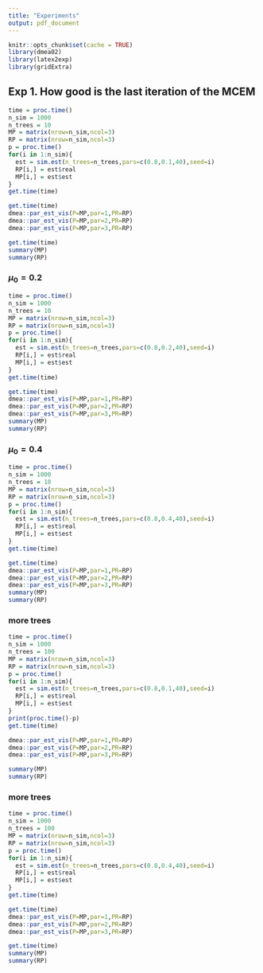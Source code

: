 ```yaml
---
title: "Experiments"
output: pdf_document
---
```


```r
knitr::opts_chunk$set(cache = TRUE)
library(dmea02)
library(latex2exp)
library(gridExtra)
```



## Exp 1. How good is the last iteration of the MCEM

```r
time = proc.time()
n_sim = 1000
n_trees = 10
MP = matrix(nrow=n_sim,ncol=3)
RP = matrix(nrow=n_sim,ncol=3)
p = proc.time()
for(i in 1:n_sim){
  est = sim.est(n_trees=n_trees,pars=c(0.8,0.1,40),seed=i)
  RP[i,] = est$real
  MP[i,] = est$est
}
get.time(time)
```


```r
get.time(time)
dmea::par_est_vis(P=MP,par=1,PR=RP)
dmea::par_est_vis(P=MP,par=2,PR=RP)
dmea::par_est_vis(P=MP,par=3,PR=RP)
```

```r
get.time(time)
summary(MP)
summary(RP)
```

### $\mu_0 = 0.2$
 
```r
time = proc.time()
n_sim = 1000
n_trees = 10
MP = matrix(nrow=n_sim,ncol=3)
RP = matrix(nrow=n_sim,ncol=3)
p = proc.time()
for(i in 1:n_sim){
  est = sim.est(n_trees=n_trees,pars=c(0.8,0.2,40),seed=i)
  RP[i,] = est$real
  MP[i,] = est$est
}
get.time(time)
```

```r
get.time(time)
dmea::par_est_vis(P=MP,par=1,PR=RP)
dmea::par_est_vis(P=MP,par=2,PR=RP)
dmea::par_est_vis(P=MP,par=3,PR=RP)
summary(MP)
summary(RP)
```

### $\mu_0 = 0.4$
 
```r
time = proc.time()
n_sim = 1000
n_trees = 10
MP = matrix(nrow=n_sim,ncol=3)
RP = matrix(nrow=n_sim,ncol=3)
p = proc.time()
for(i in 1:n_sim){
  est = sim.est(n_trees=n_trees,pars=c(0.8,0.4,40),seed=i)
  RP[i,] = est$real
  MP[i,] = est$est
}
get.time(time)
```


```r
get.time(time)
dmea::par_est_vis(P=MP,par=1,PR=RP)
dmea::par_est_vis(P=MP,par=2,PR=RP)
dmea::par_est_vis(P=MP,par=3,PR=RP)
summary(MP)
summary(RP)
```

### more trees

```r
time = proc.time()
n_sim = 1000
n_trees = 100
MP = matrix(nrow=n_sim,ncol=3)
RP = matrix(nrow=n_sim,ncol=3)
p = proc.time()
for(i in 1:n_sim){
  est = sim.est(n_trees=n_trees,pars=c(0.8,0.1,40),seed=i)
  RP[i,] = est$real
  MP[i,] = est$est
}
print(proc.time()-p)
get.time(time)
```


```r
dmea::par_est_vis(P=MP,par=1,PR=RP)
dmea::par_est_vis(P=MP,par=2,PR=RP)
dmea::par_est_vis(P=MP,par=3,PR=RP)
```

```r
summary(MP)
summary(RP)
```


### more trees 

```r
time = proc.time()
n_sim = 1000
n_trees = 100
MP = matrix(nrow=n_sim,ncol=3)
RP = matrix(nrow=n_sim,ncol=3)
p = proc.time()
for(i in 1:n_sim){
  est = sim.est(n_trees=n_trees,pars=c(0.8,0.4,40),seed=i)
  RP[i,] = est$real
  MP[i,] = est$est
}
get.time(time)
```


```r
get.time(time)
dmea::par_est_vis(P=MP,par=1,PR=RP)
dmea::par_est_vis(P=MP,par=2,PR=RP)
dmea::par_est_vis(P=MP,par=3,PR=RP)
```

```r
get.time(time)
summary(MP)
summary(RP)
```

